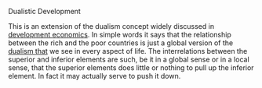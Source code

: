 Dualistic Development

This is an extension of the dualism concept widely discussed in [[development economics]]. In simple words it says that the relationship between the rich and the poor countries is just a global version of the [[dualism that]] we see in every aspect of life. The interrelations between the superior and inferior elements are such, be it in a global sense or in a local sense, that the superior elements does little or nothing to pull up the inferior element. In fact it may actually serve to push it down.